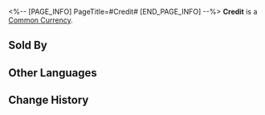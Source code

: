 <%-- [PAGE_INFO]
PageTitle=#Credit#
[END_PAGE_INFO] --%>
{{Item Infobox
|id          = 2
|image       = Item Credit.png{{subst:void|<!--$UPLOAD:<<SpriteOutput/ItemFigures/2.png>-<Item Credit.png>-<Item Icons>>-->}}
|type        = Common Currency
|invCategory = 
|rarity      = 3
|effect      = 
|description = This currency, used by the Interastral Peace Corporation to settle accounts with its customers, is now widely accepted as the hard currency for space travel.
|source1     = [[Calyx (Golden): Bud of Treasures (undefined)]]
|source2     = [[Mission rewards]]
|source3     = [[Assignment]] rewards
|source4     = [[Embers Exchange]]
}}
{{Description|''"People run around fighting and trading for numbers in a terminal, but the truly precious cannot be bought."''}}
'''Credit''' is a [[Common Currency]].

==Sold By==
{{Shop Availability}}

==Other Languages==
{{Other Languages
|en   = Credit
|zhs  = 信用点
|zht  = 信用點
|ja   = 信用ポイント
|ko   = 신용 포인트
|es   = Crédito
|fr   = Crédits
|ru   = Кредиты
|th   = เครดิต
|vi   = Điểm Tín Dụng
|de   = Credit
|id   = Credit
|pt   = Crédito
}}

==Change History==
{{Change History|1.0}}